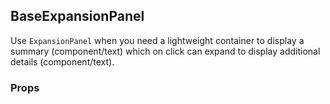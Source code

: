 

<Meta
  decorators={[withKnobs]}
  component={BaseExpansionPanel}
  title="Banners|BaseExpansionPanel"
/>

<div style={{ position: 'relative', bottom: '20px' }}>

  ## BaseExpansionPanel

  Use `ExpansionPanel` when you need a lightweight container to display a summary (component/text) 
  which on click can expand to display additional details (component/text).

  ### Props

  <div style={{ position: 'relative', bottom: '20px' }}>
    <Props of={BaseExpansionPanel} />
  </div>

</div>
